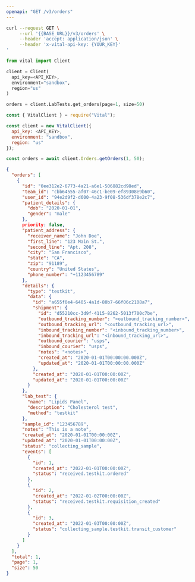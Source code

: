 ```yaml
---
openapi: "GET /v3/orders"
---
```


<RequestExample>

```bash cURL
curl --request GET \
     --url '{{BASE_URL}}/v3/orders' \
     --header 'accept: application/json' \
     --header 'x-vital-api-key: {YOUR_KEY}'
'
```

```python Python
from vital import Client

client = Client(
  api_key=<API_KEY>,
  environment="sandbox",
  region="us"
)

orders = client.LabTests.get_orders(page=1, size=50)
```

```javascript Node
const { VitalClient } = require("Vital");

const client = new VitalClient({
  api_key: <API_KEY>,
  environment: "sandbox",
  region: "us"
});

const orders = await client.Orders.getOrders(1, 50);
```

</RequestExample>

<ResponseExample>

```json Response
{
  "orders": [
    {
      "id": "0ee312e2-6773-4a21-a6e1-506882cd98ed",
      "team_id": "cbb64555-af07-46c1-be09-ef89308e9b60",
      "user_id": "94e2d9f2-d600-4a23-9f08-536df378e2c7",
      "patient_details": {
        "dob": "2020-01-01",
        "gender": "male"
      },
      priority: false,
      "patient_address": {
        "receiver_name": "John Doe",
        "first_line": "123 Main St.",
        "second_line": "Apt. 208",
        "city": "San Francisco",
        "state": "CA",
        "zip": "91189",
        "country": "United States",
        "phone_number": "+1123456789"
      },
      "details": {
        "type": "testkit",
        "data": {
          "id": "a655f0e4-6405-4a1d-80b7-66f06c2108a7",
          "shipment": {
            "id": "d55210cc-3d9f-4115-8262-5013f700c7be",
            "outbound_tracking_number": "<outbound_tracking_number>",
            "outbound_tracking_url": "<outbound_tracking_url>",
            "inbound_tracking_number": "<inbound_tracking_number>",
            "inbound_tracking_url": "<inbound_tracking_url>",
            "outbound_courier": "usps",
            "inbound_courier": "usps",
            "notes": "<notes>",
            "created_at": "2020-01-01T00:00:00.000Z",
            "updated_at": "2020-01-01T00:00:00.000Z"
          },
          "created_at": "2020-01-01T00:00:00Z",
          "updated_at": "2020-01-01T00:00:00Z"
        }
      },
      "lab_test": {
        "name": "Lipids Panel",
        "description": "Cholesterol test",
        "method": "testkit"
      },
      "sample_id": "123456789",
      "notes": "This is a note",
      "created_at": "2020-01-01T00:00:00Z",
      "updated_at": "2020-01-01T00:00:00Z",
      "status": "collecting_sample",
      "events": [
        {
          "id": 1,
          "created_at": "2022-01-01T00:00:00Z",
          "status": "received.testkit.ordered"
        },
        {
          "id": 2,
          "created_at": "2022-01-02T00:00:00Z",
          "status": "received.testkit.requisition_created"
        },
        {
          "id": 3,
          "created_at": "2022-01-03T00:00:00Z",
          "status": "collecting_sample.testkit.transit_customer"
        }
      ]
    }
  ],
  "total": 1,
  "page": 1,
  "size": 50
}
```

</ResponseExample>